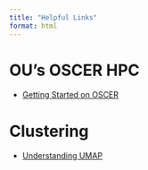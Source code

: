```yaml
---
title: "Helpful Links"
format: html
---
```


# OU's OSCER HPC 

- [Getting Started on OSCER](https://www.ou.edu/oscer/getting_started){target="_blank"}

# Clustering

- [Understanding UMAP](https://pair-code.github.io/understanding-umap/){target="_blank"}
